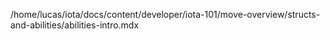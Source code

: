 /home/lucas/iota/docs/content/developer/iota-101/move-overview/structs-and-abilities/abilities-intro.mdx